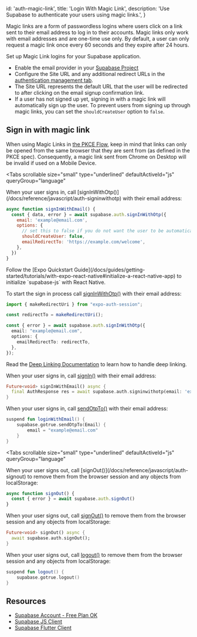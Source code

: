 
  id: 'auth-magic-link',
  title: 'Login With Magic Link',
  description: 'Use Supabase to authenticate your users using magic links.',
}

Magic links are a form of passwordless logins where users click on a link sent to their email address to log in to their accounts. Magic links only work with email addresses and are one-time use only. By default, a user can only request a magic link once every 60 seconds and they expire after 24 hours.

Set up Magic Link logins for your Supabase application.

- Enable the email provider in your [Supabase Project](/dashboard/project/_/auth/providers)
- Configure the Site URL and any additional redirect URLs in the [authentication management tab](/dashboard/project/_/auth/url-configuration).
- The Site URL represents the default URL that the user will be redirected to after clicking on the email signup confirmation link.
- If a user has not signed up yet, signing in with a magic link will automatically sign up the user. To prevent users from signing up through magic links, you can set the `shouldCreateUser` option to `false`.

## Sign in with magic link

<Admonition type="caution">

When using Magic Links in [the PKCE Flow](/blog/supabase-auth-sso-pkce#introducing-pkce), keep in mind that links can only be opened from the same browser that they are sent from (as defined in the PKCE spec). Consequently, a magic link sent from Chrome on Desktop will be invalid if used on a Mobile Device.

</Admonition>

<Tabs
  scrollable
  size="small"
  type="underlined"
  defaultActiveId="js"
  queryGroup="language"
>
<TabPanel id="js" label="JavaScript">
When your user signs in, call [signInWithOtp()](/docs/reference/javascript/auth-signinwithotp) with their email address:

```js
async function signInWithEmail() {
  const { data, error } = await supabase.auth.signInWithOtp({
    email: 'example@email.com',
    options: {
      // set this to false if you do not want the user to be automatically signed up
      shouldCreateUser: false,
      emailRedirectTo: 'https://example.com/welcome',
    },
  })
}
```

</TabPanel>
<TabPanel id="react-native" label="Expo React Native">
Follow the [Expo Quickstart Guide](/docs/guides/getting-started/tutorials/with-expo-react-native#initialize-a-react-native-app) to initialize `supabase-js` with React Native.

To start the sign in process call [signInWithOtp()](/docs/reference/javascript/auth-signinwithotp) with their email address:

```ts
import { makeRedirectUri } from "expo-auth-session";

const redirectTo = makeRedirectUri();

const { error } = await supabase.auth.signInWithOtp({
  email: "example@email.com",
  options: {
    emailRedirectTo: redirectTo,
  },
});
```

Read the [Deep Linking Documentation](/docs/guides/auth/native-mobile-deep-linking) to learn how to handle deep linking.
</TabPanel>
<TabPanel id="dart" label="Dart">

When your user signs in, call [signIn()](/docs/reference/dart/auth-signinwithotp) with their email address:

```dart
Future<void> signInWithEmail() async {
  final AuthResponse res = await supabase.auth.signinwithotp(email: 'example@email.com');
}
```

</TabPanel>
<TabPanel id="kotlin" label="Kotlin">

When your user signs in, call [sendOtpTo()](/docs/reference/kotlin/auth-signinwithotp) with their email address:

```kotlin
suspend fun loginWithEmail() {
	supabase.gotrue.sendOtpTo(Email) {
		email = "example@email.com"
	}
}
```

</TabPanel>
</Tabs>

<Tabs
  scrollable
  size="small"
  type="underlined"
  defaultActiveId="js"
  queryGroup="language"
>
<TabPanel id="js" label="JavaScript">
When your user signs out, call [signOut()](/docs/reference/javascript/auth-signout) to remove them from the browser session and any objects from localStorage:

```js
async function signOut() {
  const { error } = await supabase.auth.signOut()
}
```

</TabPanel>
<TabPanel id="dart" label="Dart">

When your user signs out, call [signOut()](/docs/reference/dart/auth-signout) to remove them from the browser session and any objects from localStorage:

```dart
Future<void> signOut() async {
  await supabase.auth.signOut();
}
```

</TabPanel>
<TabPanel id="kotlin" label="Kotlin">

When your user signs out, call [logout()](/docs/reference/kotlin/auth-signout) to remove them from the browser session and any objects from localStorage:

```kotlin
suspend fun logout() {
	supabase.gotrue.logout()
}
```

</TabPanel>
</Tabs>

## Resources

- [Supabase Account - Free Plan OK](https://supabase.com)
- [Supabase JS Client](https://github.com/supabase/supabase-js)
- [Supabase Flutter Client](https://github.com/supabase/supabase-flutter)


